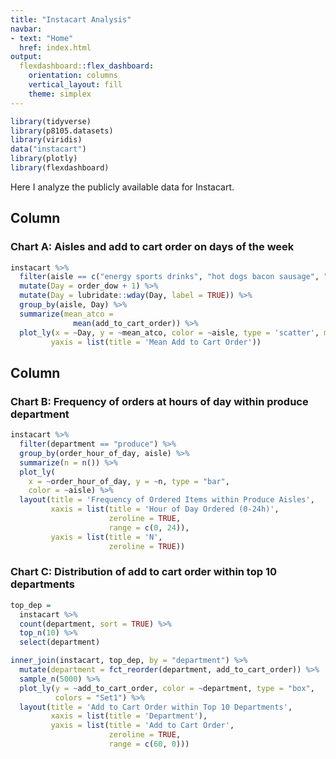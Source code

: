 ```yaml
---
title: "Instacart Analysis"
navbar:
- text: "Home"
  href: index.html
output: 
  flexdashboard::flex_dashboard:
    orientation: columns
    vertical_layout: fill
    theme: simplex
---
```


```r
library(tidyverse)
library(p8105.datasets)
library(viridis)
data("instacart")
library(plotly)
library(flexdashboard)
```

Here I analyze the publicly available data for Instacart.

Column {data-width=450}
-----------------------------------------------------------------------

### Chart A: Aisles and add to cart order on days of the week

```r
instacart %>%
  filter(aisle == c("energy sports drinks", "hot dogs bacon sausage", "yogurt", "coffee", "eggs")) %>% 
  mutate(Day = order_dow + 1) %>% 
  mutate(Day = lubridate::wday(Day, label = TRUE)) %>% 
  group_by(aisle, Day) %>% 
  summarize(mean_atco = 
              mean(add_to_cart_order)) %>% 
  plot_ly(x = ~Day, y = ~mean_atco, color = ~aisle, type = 'scatter', mode = 'lines') %>%  layout(title = '5 Cool Items and Average Add to Cart Order on Days of the Week',
         yaxis = list(title = 'Mean Add to Cart Order'))
```

Column {data-width=450}
-----------------------------------------------------------------------

### Chart B: Frequency of orders at hours of day within produce department

```r
instacart %>% 
  filter(department == "produce") %>%
  group_by(order_hour_of_day, aisle) %>% 
  summarize(n = n()) %>% 
  plot_ly(
    x = ~order_hour_of_day, y = ~n, type = "bar",
    color = ~aisle) %>% 
  layout(title = 'Frequency of Ordered Items within Produce Aisles',
         xaxis = list(title = 'Hour of Day Ordered (0-24h)',
                      zeroline = TRUE,
                      range = c(0, 24)),
         yaxis = list(title = 'N',
                      zeroline = TRUE))
```

### Chart C: Distribution of add to cart order within top 10 departments

```r
top_dep =
  instacart %>% 
  count(department, sort = TRUE) %>% 
  top_n(10) %>% 
  select(department)

inner_join(instacart, top_dep, by = "department") %>% 
  mutate(department = fct_reorder(department, add_to_cart_order)) %>% 
  sample_n(5000) %>% 
  plot_ly(y = ~add_to_cart_order, color = ~department, type = "box",
          colors = "Set1") %>% 
  layout(title = 'Add to Cart Order within Top 10 Departments',
         xaxis = list(title = 'Department'),
         yaxis = list(title = 'Add to Cart Order',
                      zeroline = TRUE,
                      range = c(60, 0)))
```

